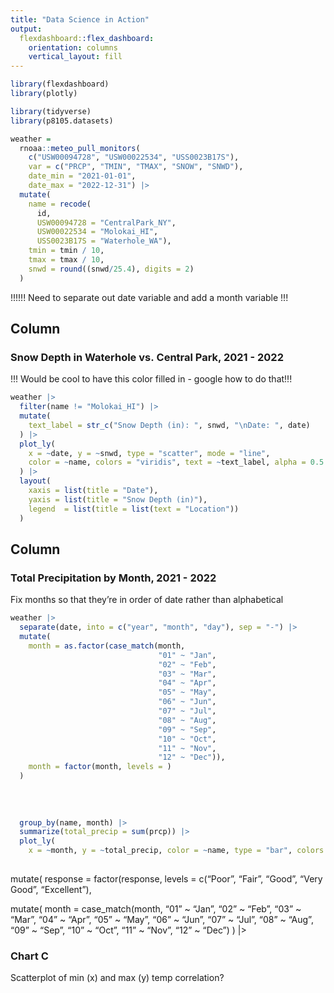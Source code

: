```yaml
---
title: "Data Science in Action"
output: 
  flexdashboard::flex_dashboard:
    orientation: columns
    vertical_layout: fill
---
```


```r
library(flexdashboard)
library(plotly)

library(tidyverse)
library(p8105.datasets)
```

```r
weather = 
  rnoaa::meteo_pull_monitors(
    c("USW00094728", "USW00022534", "USS0023B17S"),
    var = c("PRCP", "TMIN", "TMAX", "SNOW", "SNWD"), 
    date_min = "2021-01-01",
    date_max = "2022-12-31") |> 
  mutate(
    name = recode(
      id, 
      USW00094728 = "CentralPark_NY", 
      USW00022534 = "Molokai_HI",
      USS0023B17S = "Waterhole_WA"),
    tmin = tmin / 10,
    tmax = tmax / 10, 
    snwd = round((snwd/25.4), digits = 2)
  )

```

!!!!!! Need to separate out date variable and add a month variable !!!


Column {data-width=650}
-----------------------------------------------------------------------

### Snow Depth in Waterhole vs. Central Park, 2021 - 2022

!!! Would be cool to have this color filled in - google how to do that!!!

```r
weather |> 
  filter(name != "Molokai_HI") |> 
  mutate(
    text_label = str_c("Snow Depth (in): ", snwd, "\nDate: ", date)
  ) |> 
  plot_ly(
    x = ~date, y = ~snwd, type = "scatter", mode = "line", 
    color = ~name, colors = "viridis", text = ~text_label, alpha = 0.5
  ) |>
  layout(
    xaxis = list(title = "Date"), 
    yaxis = list(title = "Snow Depth (in)"), 
    legend  = list(title = list(text = "Location"))
  )
```

Column {data-width=350}
-----------------------------------------------------------------------

### Total Precipitation by Month, 2021 - 2022

Fix months so that they're in order of date rather than alphabetical

```r
weather |> 
  separate(date, into = c("year", "month", "day"), sep = "-") |> 
  mutate(
    month = as.factor(case_match(month,
                                 "01" ~ "Jan",
                                 "02" ~ "Feb",
                                 "03" ~ "Mar",
                                 "04" ~ "Apr",
                                 "05" ~ "May",
                                 "06" ~ "Jun",
                                 "07" ~ "Jul",
                                 "08" ~ "Aug",
                                 "09" ~ "Sep",
                                 "10" ~ "Oct",
                                 "11" ~ "Nov",
                                 "12" ~ "Dec")),
    month = factor(month, levels = )
  )
  
  
  
  
  group_by(name, month) |> 
  summarize(total_precip = sum(prcp)) |> 
  plot_ly(
    x = ~month, y = ~total_precip, color = ~name, type = "bar", colors = "viridis")
  

```

  mutate(
    response = factor(response, 
                      levels = c("Poor", "Fair", "Good", "Very Good", "Excellent"),

  mutate(
    month = case_match(month,
      "01" ~ "Jan",
      "02" ~ "Feb",
      "03" ~ "Mar",
      "04" ~ "Apr",
      "05" ~ "May",
      "06" ~ "Jun",
      "07" ~ "Jul",
      "08" ~ "Aug",
      "09" ~ "Sep",
      "10" ~ "Oct",
      "11" ~ "Nov",
      "12" ~ "Dec")
  ) |> 


### Chart C

Scatterplot of min (x) and max (y) temp correlation?

```r

```

